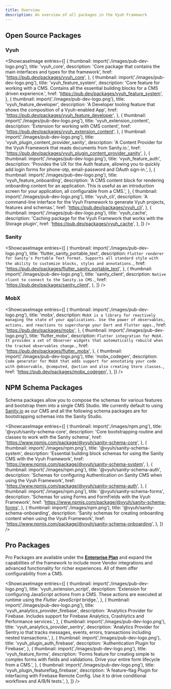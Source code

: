 ```yaml
---
title: Overview
description: An overview of all packages in the Vyuh Framework
---
```



## Open Source Packages

### Vyuh

<ShowcaseImage
  entries={[
    {
      thumbnail: import('./images/pub-dev-logo.png'),
      title: 'vyuh_core',
      description:
        'Core package that contains the main interfaces and types for the framework',
      href: 'https://pub.dev/packages/vyuh_core',
    },
    {
      thumbnail: import('./images/pub-dev-logo.png'),
      title: 'vyuh_feature_system',
      description:
        'Core feature for working with a CMS. Contains all the essential building blocks for a CMS driven experience.',
      href: 'https://pub.dev/packages/vyuh_feature_system',
    },
    {
      thumbnail: import('./images/pub-dev-logo.png'),
      title: 'vyuh_feature_developer',
      description:
        'A Developer tooling feature that shows the composition of a Vyuh-enabled App',
      href: 'https://pub.dev/packages/vyuh_feature_developer',
    },
    {
      thumbnail: import('./images/pub-dev-logo.png'),
      title: 'vyuh_extension_content',
      description: 'Extension for working with CMS content',
      href: 'https://pub.dev/packages/vyuh_extension_content',
    },
    {
      thumbnail: import('./images/pub-dev-logo.png'),
      title: 'vyuh_plugin_content_provider_sanity',
      description:
        'A Content Provider for the Vyuh Framework that reads documents from Sanity.io.',
      href: 'https://pub.dev/packages/vyuh_plugin_content_provider_sanity',
    },
    {
      thumbnail: import('./images/pub-dev-logo.png'),
      title: 'vyuh_feature_auth',
      description:
        'Provides the UX for the Auth feature, allowing you to quickly add login forms for phone-otp, email-password and OAuth sign-in.',
    },
    {
      thumbnail: import('./images/pub-dev-logo.png'),
      title: 'vyuh_feature_onboarding',
      description:
        'A CMS content block for rendering onboarding content for an application. This is useful as an introduction screen for your application, all configurable from a CMS.',
    },
    {
      thumbnail: import('./images/pub-dev-logo.png'),
      title: 'vyuh_cli',
      description:
        'A command-line interface for the Vyuh Framework to generate Vyuh projects, features and schemas.',
      href: 'https://pub.dev/packages/vyuh_cli',
    },
    {
      thumbnail: import('./images/pub-dev-logo.png'),
      title: 'vyuh_cache',
      description:
        'Caching package for the Vyuh Framework that works with the Storage plugin',
      href: 'https://pub.dev/packages/vyuh_cache',
    },
  ]}
/>

### Sanity

<ShowcaseImage
  entries={[
    {
      thumbnail: import('./images/pub-dev-logo.png'),
      title: 'flutter_sanity_portable_text',
      description: `Flutter renderer for Sanity's Portable Text Format. Supports all standard style with the ability to customize blocks, styles and annotations.`,
      href: 'https://pub.dev/packages/flutter_sanity_portable_text',
    },
    {
      thumbnail: import('./images/pub-dev-logo.png'),
      title: 'sanity_client',
      description: `Native client to connect to the Sanity.io CMS.`,
      href: 'https://pub.dev/packages/sanity_client',
    },
  ]}
/>

### MobX

<ShowcaseImage
  entries={[
    {
      thumbnail: import('./images/pub-dev-logo.png'),
      title: 'mobx',
      description: `MobX is a library for reactively managing the state of your applications. Use the power of observables, actions, and reactions to supercharge your Dart and Flutter apps.`,
      href: 'https://pub.dev/packages/mobx',
    },
    {
      thumbnail: import('./images/pub-dev-logo.png'),
      title: 'flutter_mobx',
      description: `Flutter integration for MobX. It provides a set of Observer widgets that automatically rebuild when the tracked observables change.`,
      href: 'https://pub.dev/packages/flutter_mobx',
    },
    {
      thumbnail: import('./images/pub-dev-logo.png'),
      title: 'mobx_codegen',
      description: `Code generator for MobX that adds support for annotating your code with @observable, @computed, @action and also creating Store classes.`,
      href: 'https://pub.dev/packages/mobx_codegen',
    },
  ]}
/>

## NPM Schema Packages

Schema packages allow you to compose the schemas for various features and
bootstrap them into a single CMS Studio. We currently default to using
[Sanity.io](https://sanity.io) as our CMS and all the following schema packages
are for bootstrapping schemas into the Sanity Studio.

<ShowcaseImage
  entries={[
    {
      thumbnail: import('./images/npm.png'),
      title: '@vyuh/sanity-schema-core',
      description:
        'Core bootstrapping routine and classes to work with the Sanity schema',
      href: 'https://www.npmjs.com/package/@vyuh/sanity-schema-core',
    },
    {
      thumbnail: import('./images/npm.png'),
      title: '@vyuh/sanity-schema-system',
      description:
        'Essential building block schemas for using the Sanity CMS with the Vyuh Framework',
      href: 'https://www.npmjs.com/package/@vyuh/sanity-schema-system',
    },
    {
      thumbnail: import('./images/npm.png'),
      title: '@vyuh/sanity-schema-auth',
      description:
        'Schemas for configuring Authentication on Sanity CMS when using the Vyuh Framework',
      href: 'https://www.npmjs.com/package/@vyuh/sanity-schema-auth',
    },
    {
      thumbnail: import('./images/npm.png'),
      title: '@vyuh/sanity-schema-forms',
      description:
        'Schemas for using Forms and FormFields with the Vyuh Framework',
      href: 'https://www.npmjs.com/package/@vyuh/sanity-schema-forms',
    },
    {
      thumbnail: import('./images/npm.png'),
      title: '@vyuh/sanity-schema-onboarding',
      description:
        'Sanity schemas for creating onboarding content when using the Vyuh Framework',
      href: 'https://www.npmjs.com/package/@vyuh/sanity-schema-onboarding',
    },
  ]}
/>

## Pro Packages

Pro Packages are available under the
[**Enterprise Plan**](https://vyuh.tech/pricing) and expand the capabilities of
the framework to include more Vendor integrations and advanced functionality for
richer experiences. All of them offer configurability from a CMS.

<ShowcaseImage
  entries={[
    {
      thumbnail: import('./images/pub-dev-logo.png'),
      title: 'vyuh_extension_script',
      description:
        'Extension for configuring JavaScript actions from a CMS. These actions are executed at runtime using the *Flutter JavaScript* bridge.',
    },
    {
      thumbnail: import('./images/pub-dev-logo.png'),
      title: 'vyuh_analytics_provider_firebase',
      description:
        'Analytics Provider for Firebase. Includes support for Firebase Analytics, Crashlytics and Performance services.',
    },
    {
      thumbnail: import('./images/pub-dev-logo.png'),
      title: 'vyuh_analytics_provider_sentry',
      description:
        'Analytics Provider for Sentry.io that tracks messages, events, errors, transactions including nested transactions.',
    },
    {
      thumbnail: import('./images/pub-dev-logo.png'),
      title: 'vyuh_plugin_auth_firebase',
      description: 'Authentication Plugin for Firebase',
    },
    {
      thumbnail: import('./images/pub-dev-logo.png'),
      title: 'vyuh_feature_forms',
      description:
        'Forms feature for creating simple to complex forms with fields and validations. Drive your entire form lifecycle from a CMS.',
    },
    {
      thumbnail: import('./images/pub-dev-logo.png'),
      title: 'vyuh_plugin_featureflag_firebase',
      description:
        'A feature-flag Plugin for interfacing with Firebase Remote Config. Use it to drive conditional workflows and A/B/N tests.',
    },
  ]}
/>
